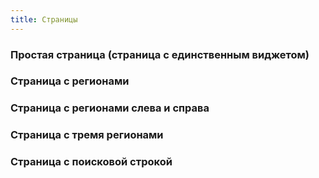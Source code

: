 ```yaml
---
title: Страницы
---
```



### Простая страница (страница с единственным виджетом)
<Sandbox height={200} projectId="uxcomponents_pages_simple_page" showHeader />

### Страница с регионами
<Sandbox height={450} projectId="uxcomponents_pages_simple_regions" showHeader />

### Страница с регионами слева и справа
<Sandbox height={450} projectId="uxcomponents_pages_left_right_regions" showHeader />

### Страница с тремя регионами
<Sandbox height={550} projectId="uxcomponents_pages_three_regions" showHeader />

### Страница с поисковой строкой
<Sandbox height={700} projectId="uxcomponents_pages_search" showHeader />
